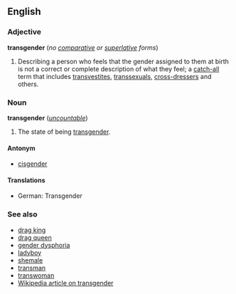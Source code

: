 ==English==
===Adjective===
'''transgender''' (''no [[comparative]] or [[superlative]] forms'')

#Describing a person who feels that the gender assigned to them at birth is not a correct or complete description of what they feel; a [[catch-all]] term that includes [[transvestite]]s, [[transsexual]]s, [[cross-dresser]]s and others.

===Noun===
'''transgender''' (''[[uncountable]]'')

#The state of being [[transgender]].

====Antonym====
*[[cisgender]]

====Translations====
*German: Transgender <!--noun?-->

===See also===
*[[drag king]]
*[[drag queen]]
*[[gender dysphoria]]
*[[ladyboy]]
*[[shemale]]
*[[transman]]
*[[transwoman]]
*[[w:Transgender|Wikipedia article on transgender]]